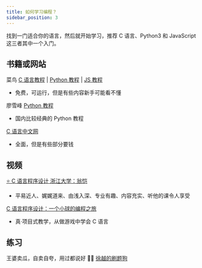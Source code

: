 ```yaml
---
title: 如何学习编程？
sidebar_position: 3
---
```


找到一门适合你的语言，然后就开始学习，推荐 C 语言、Python3 和 JavaScript 这三者其中一个入门。

## 书籍或网站

菜鸟 [C 语言教程](https://www.runoob.com/cprogramming/c-tutorial.html) | [Python 教程](https://www.runoob.com/python3/python3-tutorial.html) | [JS 教程](https://www.runoob.com/js/js-tutorial.html)

- 免费，可运行，但是有些内容新手可能看不懂

廖雪峰 [Python 教程](https://www.liaoxuefeng.com/wiki/1016959663602400)

- 国内比较经典的 Python 教程

[C 语言中文网](http://c.biancheng.net/c/)

- 全面，但是有些部分要钱

## 视频

[⭐️ C 语言程序设计 浙江大学：翁恺](https://www.bilibili.com/video/BV1Ls411w7rx/)

- 平易近人、娓娓道来、由浅入深、专业有趣、内容充实、听他的课令人享受

[C 语言程序设计：一个小球的编程之旅](https://space.bilibili.com/652060948/channel/collectiondetail?sid=652632)

- 真·项目式教学，从做游戏中学会 C 语言

## 练习

王婆卖瓜，自卖自夸，用过都说好 👍🏻 [徐越的刷题狗](https://oj.hyyz.izhai.net/)

